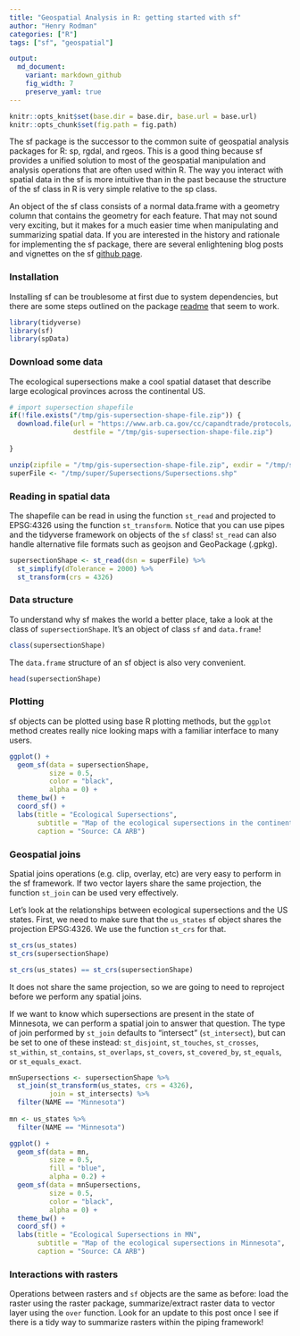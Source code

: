 ```yaml
---
title: "Geospatial Analysis in R: getting started with sf"
author: "Henry Rodman"
categories: ["R"]
tags: ["sf", "geospatial"]

output:
  md_document:
    variant: markdown_github
    fig_width: 7
    preserve_yaml: true
---
```


```r
knitr::opts_knit$set(base.dir = base.dir, base.url = base.url)
knitr::opts_chunk$set(fig.path = fig.path)
```

The sf package is the successor to the common suite of geospatial analysis packages for R: sp, rgdal, and rgeos. This is a good thing because sf provides a unified solution to most of the geospatial manipulation and analysis operations that are often used within R. The way you interact with spatial data in the sf is more intuitive than in the past because the structure of the sf class in R is very simple relative to the sp class.

An object of the sf class consists of a normal data.frame with a geometry column that contains the geometry for each feature. That may not sound very exciting, but it makes for a much easier time when manipulating and summarizing spatial data. If you are interested in the history and rationale for implementing the sf package, there are several enlightening blog posts and vignettes on the sf [github page](https://github.com/r-spatial/sf#blogs-presentations-vignettes-sp-sf-wiki).


### Installation
Installing sf can be troublesome at first due to system dependencies, but there are some steps outlined on the package [readme](https://github.com/r-spatial/sf#installing) that seem to work.

```r
library(tidyverse)
library(sf)
library(spData)
```

### Download some data
The ecological supersections make a cool spatial dataset that describe large ecological provinces across the continental US.

```r
# import supersection shapefile
if(!file.exists("/tmp/gis-supersection-shape-file.zip")) {
  download.file(url = "https://www.arb.ca.gov/cc/capandtrade/protocols/usforest/2014/supersectionshapefiles/gis-supersection-shape-file.zip",
                destfile = "/tmp/gis-supersection-shape-file.zip")
  
}

unzip(zipfile = "/tmp/gis-supersection-shape-file.zip", exdir = "/tmp/super")
superFile <- "/tmp/super/Supersections/Supersections.shp"

```

### Reading in spatial data
 The shapefile can be read in using the function `st_read` and projected to EPSG:4326 using the function `st_transform`. Notice that you can use pipes and the tidyverse framework on objects of the `sf` class! `st_read` can also handle alternative file formats such as geojson and GeoPackage (.gpkg).

```r
supersectionShape <- st_read(dsn = superFile) %>%
  st_simplify(dTolerance = 2000) %>%
  st_transform(crs = 4326)

```

### Data structure
To understand why sf makes the world a better place, take a look at the class of `supersectionShape`. It's an object of class `sf` and `data.frame`!
```r
class(supersectionShape)
```

The `data.frame` structure of an sf object is also very convenient.
```r
head(supersectionShape)

```

### Plotting
sf objects can be plotted using base R plotting methods, but the `ggplot` method creates really nice looking maps with a familiar interface to many users.

```r
ggplot() +
  geom_sf(data = supersectionShape,
          size = 0.5,
          color = "black",
          alpha = 0) +
  theme_bw() +
  coord_sf() +
  labs(title = "Ecological Supersections",
       subtitle = "Map of the ecological supersections in the continental US",
       caption = "Source: CA ARB")
```

### Geospatial joins
Spatial joins operations (e.g. clip, overlay, etc) are very easy to perform in the sf framework. If two vector layers share the same projection, the function `st_join` can be used very effectively.

Let's look at the relationships between ecological supersections and the US states. First, we need to make sure that the `us_states` sf object shares the projection EPSG:4326. We use the function `st_crs` for that.

```r
st_crs(us_states)
st_crs(supersectionShape)

st_crs(us_states) == st_crs(supersectionShape)
```

It does not share the same projection, so we are going to need to reproject before we perform any spatial joins.

If we want to know which supersections are present in the state of Minnesota, we can perform a spatial join to answer that question. The type of join performed by `st_join` defaults to "intersect" (`st_intersect`), but can be set to one of these instead: `st_disjoint`, `st_touches`, `st_crosses`, `st_within`, `st_contains`, `st_overlaps`, `st_covers`, `st_covered_by`, `st_equals`, or `st_equals_exact`.

```r
mnSupersections <- supersectionShape %>%
  st_join(st_transform(us_states, crs = 4326),
          join = st_intersects) %>%
  filter(NAME == "Minnesota")
  
mn <- us_states %>%
  filter(NAME == "Minnesota")
```

```r
ggplot() +
  geom_sf(data = mn,
          size = 0.5,
          fill = "blue",
          alpha = 0.2) +
  geom_sf(data = mnSupersections,
          size = 0.5,
          color = "black",
          alpha = 0) +
  theme_bw() +
  coord_sf() +
  labs(title = "Ecological Supersections in MN",
       subtitle = "Map of the ecological supersections in Minnesota",
       caption = "Source: CA ARB")

```

### Interactions with rasters
Operations between rasters and `sf` objects are the same as before: load the raster using the raster package, summarize/extract raster data to vector layer using the `over` function. Look for an update to this post once I see if there is a tidy way to summarize rasters within the piping framework!
